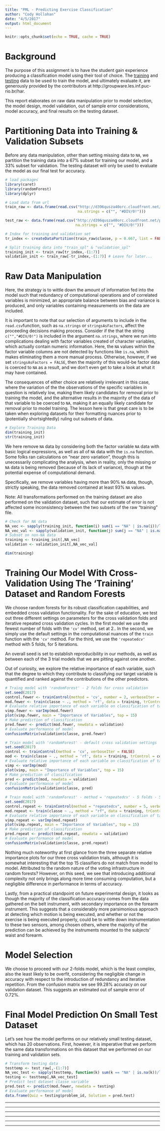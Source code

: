 ```yaml
---
title: "PML - Predicting Exercise Classification"
author: "Cody Hollohan"
date: "4/5/2017"
output: html_document
---
```


```r
knitr::opts_chunk$set(echo = TRUE, cache = TRUE)
```

# Background
The purpose of this assignment is to have the student gain experience producing a classification model using their tool of choice. The [training](https://d396qusza40orc.cloudfront.net/predmachlearn/pml-training.csv) and [testing](https://d396qusza40orc.cloudfront.net/predmachlearn/pml-testing.csv) data to be used to train the model, and ultimately evaluate it, are generously provided by the contributors at http://groupware.les.inf.puc-rio.br/har. 

This report elaborates on raw data manipulation prior to model selection, the model design, model validation, out of sample error considerations, model accuracy, and final results on the testing dataset.

# Partitioning Data into Training & Validation Subsets

Before any data manipulation, other than setting missing data to `NA`, we partition the training data into a 67% subset for training our model, and a 33% subset for validation. The testing dataset will only be used to evaluate the model as our final test for accuracy.

```r
# load packages
library(caret)
library(randomForest)
library(dplyr)

# Load data from url
train_raw <- data.frame(read.csv("http://d396qusza40orc.cloudfront.net/predmachlearn/pml-training.csv",
                                 na.strings = c("", "#DIV/0!")))

test_raw <- data.frame(read.csv("http://d396qusza40orc.cloudfront.net/predmachlearn/pml-testing.csv",
                                na.strings = c("", "#DIV/0!")))

# Index for training and validation set
tr_index <- createDataPartition(train_raw$classe, p = 0.667, list = FALSE) 

# Split training data into "train_spl" & "validation_spl"
training_init <- train_raw[tr_index,-(1:7)]
validation_init <- train_raw[-tr_index,-(1:7)] # Leave for later...
```

# Raw Data Manipulation

Here, the strategy is to wittle down the amount of information fed into the model such that redundancy of computational operations and of correlated variables is minimized, an appropriate balance between bias and variance is produced, and only variables containing measurements on the data are included.

It is important to note that our selection of arguments to include in the `read.csv`function, such as `na.strings` or `stringsAsFactors`, affect the proceeding decisions making process. Consider if the that the string `c("","#DIV/0!")` is included in the argument `na.strings`, where we run into complications dealing with factor variables created of character variables, which actually contain numeric information. Here, the `NA` values within the factor variable columns are not detected by functions like `is.na`, which makes eliminating them a more manual process. Otherwise, however, if we set `stringsAsFactors = FALSE`, then the majority of this would-be factor data is coerced to `NA` as a result, and we don't even get to take a look at what it may have contained.

The consequences of either choice are relatively irrelevant in this case, where the variation of the the observations of the specific variables in question is relatively low, making them likely candidates for removal prior to training the model, and the alternative results in the majority of the data of that variable to be coerced to `NA`, making it an equally likely candidate for removal prior to model training. The lesson here is that great care is to be taken when exploring datasets for their formatting nuances prior to (potentially shortsightedly) ruling out subsets of data.

```r
# Explore Training Data
dim(training_init)
str(training_init)
```

We here remove `NA` data by considering both the factor variable `NA` data with basic logical expressions, as well as all of `NA` data with the `is.na` function. Some folks ran calculations on "near zero variation", though this is unecessarily complicating the analysis, when in reality, only the missing or `NA` data is being removed (because of its lack of variance), though at the potential expense of computational demand.

Specifically, we remove variables having more than 90% `NA` data, though, strictly speaking, the data removed contained at least 93% `NA` values.

Note: All transformations performed on the training dataset are also performed on the validation dataset, such that our estimate of error is not affected some inconsistency between the two subsets of the raw "training" file.

```r
# Check for NA data
NA_vec <- sapply(training_init, function(i) sum(i == "NA" | is.na(i))/length(i) < 0.9)
NA_vec_val <- sapply(validation_init, function(j) sum(j == "NA" | is.na(j))/length(j) < 0.9)
# Subset on non-NA data
training <- training_init[,NA_vec]
validation <- validation_init[,NA_vec_val]

dim(training)
```

# Training Our Model With Cross-Validation Using The 'Training' Dataset and Random Forests

We choose random forests for its robust classification capabilities, and embedded cross validation functionality. For the sake of education, we test out three different settings on parameters for the cross validation folds and iterative repeated cross validation cycles. In the first model we use the fewest number of folds with the `'cv'` method, set at 2.. In the second, we simply use the default settings in the computational nuances of the `train` function with the `'cv'` method. For the third, we use the `'repeatedcv'` method with 5 folds, for 5 iterations.

An overall seed is set to establish reproducibility in our methods, as well as between each of the 3 trial models that we are pitting against one another.

Out of curiosity, we explore the relative importance of each variable, such that the degree to which they contribute to classifying our target variable is quantified and ranked against the contributions of the other predictors.

```r
# Traing model with 'randomForest' - 2 folds for cross validation
set.seed(2017)
control.fewer <- trainControl(method = 'cv', number = 2, verboseIter = FALSE)
mod.fewer <- train(classe ~ ., method = 'rf', data = training, trControl = control.fewer)
# Evaluate relative importance of each variable on classification of target variable
vimp.fewer <- varImp(mod.fewer)
plot(vimp.fewer, main = "Importance of Variables", top = 15)
# Make prediction of classification
pred.fewer <- predict(mod.fewer, newdata = validation)
# Evaluate performance of model
confusionMatrix(validation$classe, pred.fewer)
```

```r
# Train model with 'randomForest' - default cross validation settings
set.seed(2017)
control <- trainControl(method = 'cv', verboseIter = FALSE)
mod <- train(classe ~ ., method = 'rf', data = training, trControl = control)
# Evaluate relative importance of each variable on classification of target variable
vimp <- varImp(mod)
plot(vimp, main = "Importance of Variables", top = 15)
# Make prediction of classification
pred <- predict(mod, newdata = validation)
# Evaluate performance of model
confusionMatrix(validation$classe, pred)
```

```r
# Train model with 'randomForest' - method = 'repeatedcv' - 5 folds - 5 iterations
set.seed(2017)
control.repeat <- trainControl(method = "repeatedcv", number = 5, verboseIter = FALSE)
mod.repeat <- train(classe ~ ., method = "rf", data = training, trControl = control.repeat)
# Evaluate relative importance of each variable on classification of target variable
vimp.repeat <- varImp(mod.repeat)
plot(vimp.repeat, main = "Importance of Variables", top = 15)
# Make prediction of classification
pred.repeat <- predict(mod.repeat, newdata = validation)
# Evaluate performance of model
confusionMatrix(validation$classe, pred.repeat)
```

Nothing much noteworthy at first glance from the three separate relative importance plots for our three cross validation trials, although it is somewhat interesting that the top 15 classifiers do not match from model to model. Attributed to the random nature of the voting infrastructure in random forests? However, on this seed, we see that introducing additional complexity not only brings along more time consuming computation, but a negligible difference in performance in terms of accuracy. 

Lastly, from a practical standpoint on future experimental design, it looks as though the majority of the classification accuracy comes from the data gathered on the belt instrument, with secondary importance on the forearm instrument. This suggests that a considerably more parsimonious approach at detecting which motion is being executed, and whether or not the exercise is being executed properly, could be to wittle down instrumentation to these two sensors, among chosen others, where the majority of the prediction can be achieved by the instruments mounted to the subjects' waist and forearm.


# Model Selection

We choose to proceed with our 2-folds model, which is the least complex, also the least likely to be overfit, considering the negligible change in accuracy with respect to the introduction of redundancy and iterative repetition. From the confusion matrix we see 99.28% accuracy on our validation dataset. This suggests an estimated out of sample error of 0.72%.

# Final Model Prediction On Small Test Dataset

Let's see how the model performs on our relatively small testing dataset, which has 20 observations. First, however, it is imperative that we perform the same data transformations on this dataset that we performed on our training and validation sets.

```r
# Transform testing data
testtemp <- test_raw[,-(1:7)]
NA_vec_test <- sapply(testtemp, function(k) sum(k == "NA" | is.na(k))/length(k) < 0.9)
testing <- testtemp[,NA_vec_test]
# Predict test dataset classe variable
pred.test <- predict(mod.fewer, newdata = testing)
# Evaluate performance of model
data.frame(Quiz = testing$problem_id, Solution = pred.test)

```











***
***
***
***
***
***